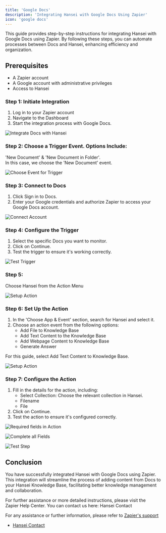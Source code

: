 ```yaml
--- 
title: 'Google Docs' 
description: 'Integrating Hansei with Google Docs Using Zapier' 
icon: 'google docs' 
--- 
```

This guide provides step-by-step instructions for integrating Hansei with Google Docs using Zapier. By following these steps, you can automate processes between Docs and Hansei, enhancing efficiency and organization. 
 
## Prerequisites 
- A Zapier account 
- A Google account with administrative privileges 
- Access to Hansei 
 
### Step 1: Initiate Integration 
1. Log in to your Zapier account 
2. Navigate to the Dashboard 
3. Start the integration process with Google Docs. 
 
<img 
  src="/images/docs/1.png" 
  alt="Integrate Docs with Hansei" 
/> 
 
### Step 2: Choose a Trigger Event. Options Include: 
'New Document' & 'New Document in Folder'.  
In this case, we choose the 'New Document' event. 
 
<img 
  src="/images/docs/2.png" 
  alt="Choose Event for Trigger" 
/> 
 
### Step 3: Connect to Docs 
1. Click Sign in to Docs. 
2. Enter your Google credentials and authorize Zapier to access your Google Docs account. 
 
<img 
  src="/images/docs/3.png" 
  alt="Connect Account" 
/> 
 
### Step 4: Configure the Trigger 
1. Select the specific Docs you want to monitor. 
2. Click on Continue. 
3. Test the trigger to ensure it's working correctly. 
 
<img 
  src="/images/docs/4.png" 
  alt="Test Trigger" 
/> 

### Step 5: 
Choose Hansei from the Action Menu 
 
<img 
  src="/images/docs/5.png" 
  alt="Setup Action" 
/> 

### Step 6: Set Up the Action 
1. In the 'Choose App & Event' section, search for Hansei and select it. 
2. Choose an action event from the following options: 
   - Add File to Knowledge Base 
   - Add Text Content to the Knowledge Base 
   - Add Webpage Content to Knowledge Base 
   - Generate Answer 
 
For this guide, select Add Text Content to Knowledge Base. 
 
<img 
  src="/images/docs/6.png" 
  alt="Setup Action" 
/> 

### Step 7: Configure the Action 
1. Fill in the details for the action, including: 
   - Select Collection: Choose the relevant collection in Hansei. 
   - Filename 
   - File  
2. Click on Continue. 
3. Test the action to ensure it's configured correctly. 
 
<img 
  src="/images/docs/7.png" 
  alt="Required fields in Action" 
/> 
 
<img 
  src="/images/docs/8.png" 
  alt="Complete all Fields" 
/> 
 
<img 
  src="/images/docs/9.png" 
  alt="Test Step" 
/> 
 
## Conclusion 
 
You have successfully integrated Hansei with Google Docs using Zapier. This integration will streamline the process of adding content from Docs to your Hansei Knowledge Base, facilitating better knowledge management and collaboration. 
 
For further assistance or more detailed instructions, please visit the  
Zapier Help Center. 
You can contact us here: Hansei Contact

For any assistance or further information, please refer to [Zapier's support](https://zapier.com/help/)
- [Hansei Contact](https://hansei.app/contact)
